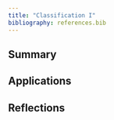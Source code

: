 ```yaml
---
title: "Classification I"
bibliography: references.bib
---
```


## Summary

## Applications

## Reflections